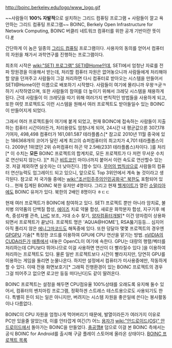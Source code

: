 http://boinc.berkeley.edu/logo/www_logo.gif

~~사람들이 '''100% 자발적'''으로 설치하는 그리드 컴퓨팅 프로그램 + 사람들이 깔고 욕 안하는 그리드 컴퓨팅 프로그램~~
BOINC, Berkely Open Infrastructure for Network Computing, BOINC
버클리 네트워크 컴퓨터를 위한 공개 기반이란 뜻이다.[http://boinc.berkeley.edu/ #]

간단하게 이 놈은 일종의 [[그리드 컴퓨팅]] 프로그램이다. 사용자의 동의를 얻어서 컴퓨터의 자원을 채가서 과학연구를 진행하는 프로그램이다.

최초의 시작은 [[wiki:"SETI 프로그램" SETI@Home]]인데, SETI에서 엄청난 자료를 전파 망원경을 이용해서 받는데, 처리할 컴퓨터 자원은 없어놓으니까 사람들에게 처리해야 할 양을 던져주고 사람들이 그걸 처리하면 다시 컴퓨터로 받아오는 시스템을 만들어서 SETI@Home이란 이름으로 배포하기 시작했다. 사람들이 여기에 몰리니까 우왕ㅋ굳ㅋ 하기 시작하였으며, 또한 사람들의 참여를 더 높이기 위해서 크레딧 시스템을 채용하게 된다. 근데 사람들이 이 크레딧을 따기 위해 여러가지 변칙적인 방법들을 사용하게 되고, 또한 여럿 프로젝트도 이런 시스템을 원해서 여러 프로젝트도 받아들일수 있는 BOINC이 만들어지게 되었다.

그래서 여러 프로젝트들이 여기에 붙게 되었고, 현재 BOINC에 접속하는 사람들이 지출하는 컴퓨터 시간이라든가, 처리용량도 엄청나게 되어, 24시간 내 평균값으론 307,178 기여자, 498,498 컴퓨터가 161,081.587 테라플롭스[* 참고로 2010년 11월 중국에 있는 186368개의 코어가 달린 세계 최고의 슈퍼컴퓨터의 최고치가 4,701 테라플롭스이다. 2009년 1위였던 2위 슈퍼컴퓨터 하곤 약 2.5배(2331 테라플롭스)차이다. ]를 처리[* 이 수치는 '''모든''' BOINC 프로젝트의 합계치로, 모든 프로젝트가 다 저런 무서운 수치로 연산되지 않는다. ][* 최근 [[비트코인]] 마이너까지 붙어서 이런 속도로 연산할수 있는 것. 저걸 제외하면 실숫자는 더 낮아진다. ]할수 있다. [[무어의 법칙]]상으로 사람들의 컴퓨터 연산능력도 업그레이드 되고 있으니, 앞으로도 Top 3위안에서 계속 놀 것이라고 생각된다. 참고로 저 국가들 중에는 [[wiki:"조선민주주의인민공화국" 북한]]도 포함되어 있다... 현재 집계된 BOINC 북한 유저만 4명이다. 그리고 현재 [[헬게이트]]가 열린 [[소말리아]]에도 BOINC 유저가 있다. 북한의 2배인 8명이다 ㅎㄷㄷ

현재 여러 프로젝트가 BOINC에 참여하고 있다. SETI 프로젝트 뿐만 아니라 암치료, 불치병 의약품의 단백질 합성, [[에이즈]] 치료 약물 합성, 새로운 화학분자 합성, 지구기후 예측, 중성자별 관측, [[LHC]] 보조, 거대 소수 찾기, [[양자컴퓨터]]개발[* 이건 양자컴이 상용화 되면서 프로젝트가 끝났다. 프로젝트 명은 'AQUA@HOME'], RSA뚫기등등... 심지어 아직 풀리지 않은 [[에니그마]]코드도 해독중에 있다. 또한 덩달아 몇몇 프로젝트의 경우엔 [[GPGPU]] 기술[* 특정한 코드를 이용하여 GPU에 CPU 연산을 맡기는 방법. [[nVIDIA]]의 [[CUDA]]라든가 [[애플]]에서 내놓은 OpenCL이 여기에 속한다. GPU는 대량의 행렬/벡터를 처리하는데 CPU보다 뛰어나므로 이걸 사용하면 연산이 더 빨라질수 있다 ]을 이용하여 처리하는 프로젝트도 있다. 물론 일반 프로젝트보다 시간이 빨라지지만, 당연히 GPU를 이용하는 게임을 돌리면 눈물나온다. 하지만 설정에서 컴퓨터가 미사용중에만, 작동하게 할 수 있다. 이때 전용 화면보호기[* 그래픽 진행환경이 있는 BOINC 프로젝트의 경우 그걸 띄어주고 없으면 로고만 둥둥 떠다닌다]도 같이 딸려온다.

BOINC 프로젝트는 설정을 해두면 CPU점유율 100%상태를 오래도록 유지해 둘수 있어서, 컴퓨터의 벤치마킹 프로그램, 정확하겐 스트레스 테스트용으로도 사용되기도 한다. 특별히 돈이 되는 일은 아니지만, 버려지는 시스템 자원을 좋은일에 쓴다는 봉사활동이나 다름없다.

BOINC이 CPU 자원을 엄청나게 먹어버리기 때문에, 발열이라든가 여러가지 이유로 PC만 있을줄 알았는데, 이를 안타깝게 여긴(?) 어느 [[용자]]가 [[wiki:"안드로이드(OS)" 안드로이드]]에서 돌아가는 BOINC을 만들었다. [[충공깽]][http://boincoid.sourceforge.net/index.html #] 덤으로 이걸 본 BOINC 측에서는 공식 BOINC for Android를 출시해 구글 플레이 스토어에 올라온 상태이다.
[http://boinc.berkeley.edu/projects.php BOINC 프로젝트 목록]
